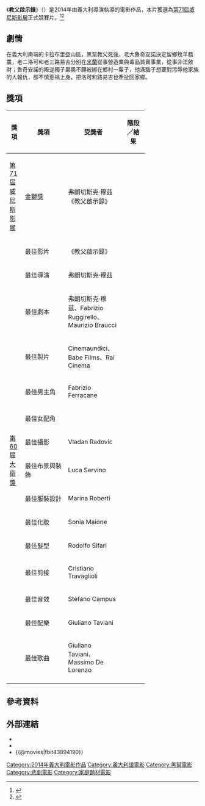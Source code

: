 {{Infobox film
| name           = 教父啟示錄<br/>Anime nere
| image          = 
| caption        = 
| director       = {{link-it|弗朗切斯克·穆茲|Francesco Munzi}}
| producer       = 
| writer         = 
| screenplay     = 弗朗切斯克·穆茲<br>Gioacchino Criaco
| story          = 
| based on       = 
| starring       = 
| music          = 
| cinematography = Vladan Radovic
| editing        = 
| studio         = 
| distributor    = 
| released       = {{Film date|2014|8|29|[[第71屆威尼斯影展|威尼斯影展]]|2014|9|18|義大利|2016|1|22|台灣|df=yes}}
| runtime        = 103分鐘
| country        = {{ITA}}<br>{{FRA}}
| language       = 卡拉布里亞語<br>義大利語
| budget         = 
| gross          = 
}}

《'''教父啟示錄'''》（{{lang-it|'''Anime nere'''}}）是2014年由義大利導演{{link-it|弗朗切斯克·穆茲|Francesco Munzi}}執導的電影作品，本片獲選為[[第71屆威尼斯影展|第71屆威尼斯影展]]正式競賽片。<ref name="Venice">{{cite web |url=http://www.labiennale.org/en/cinema/71st-festival/line-up/off-sel/venezia71/ |title=International competition of feature films |accessdate=24 July 2014 |work=Venice |deadurl=yes |archiveurl=https://web.archive.org/web/20141006083927/http://www.labiennale.org/en/cinema/71st-festival/line-up/off-sel/venezia71/ |archivedate=2014年10月6日 }}</ref><ref name="Deadline">{{cite web |url=http://www.deadline.com/2014/07/venice-film-festival-lineup-2014-movie-list/ |title=Venice Film Festival Lineup Announced |accessdate=24 July 2014 |work=Deadline |archive-date=2014-07-28 |archive-url=https://web.archive.org/web/20140728233935/http://www.deadline.com/2014/07/venice-film-festival-lineup-2014-movie-list/ |dead-url=no }}</ref>

== 劇情 ==
在義大利南端的卡拉布里亞山區，黑幫教父死後，老大魯奇安諾決定留鄉牧羊務農，老二洛可和老三路易吉分別在[[米蘭|米蘭]]從事營造業與毒品買賣事業，從事非法斂財；魯奇安諾的叛逆獨子里奧不願被綁在鄉村一輩子，他滿腦子想要對污辱他家族的人報仇，卻不慎惹禍上身，把洛可和路易吉也牽扯回家鄉。

== 獎項 ==
{| class="wikitable" width="72%"
|-align=center
! width="10%"|獎項
! width="28%"|獎項
! width=<!保留調整空間"25%">|受獎者
! width="15%"|階段／結果
|- align=center
| rowspan="1"|[[第71屆威尼斯影展|第71屆威尼斯影展]]
| [[金獅獎|金獅獎]]
| 弗朗切斯克·穆茲<br>《教父啟示錄》
| {{nom}}
|- align=center
| rowspan="15"|[[義大利電影金像獎|第60屆大衛獎]]
| 最佳影片
| 《教父啟示錄》
| {{won}}
|- align=center
| 最佳導演
| 弗朗切斯克·穆茲
| {{won}}
|- align=center
| 最佳劇本
| 弗朗切斯克·穆茲、Fabrizio Ruggirello、Maurizio Braucci
| {{won}}
|- align=center
| 最佳製片
| Cinemaundici、Babe Films、Rai Cinema
| {{won}}
|- align=center
| 最佳男主角
| Fabrizio Ferracane
| {{nom}}
|- align=center
| 最佳女配角
| {{link-it|芭芭拉·波布洛瓦|Barbora Bobuľová}}
| {{nom}}
|- align=center
| 最佳攝影
| Vladan Radovic
| {{won}}
|- align=center
| 最佳布景與裝飾
| Luca Servino
| {{nom}}
|- align=center
| 最佳服裝設計
| Marina Roberti
| {{nom}}
|- align=center
| 最佳化妝
| Sonia Maione
| {{nom}}
|- align=center
| 最佳髮型
| Rodolfo Sifari
| {{nom}}
|- align=center
| 最佳剪接
| Cristiano Travaglioli
| {{won}}
|- align=center
| 最佳音效
| Stefano Campus
| {{won}}
|- align=center
| 最佳配樂
| Giuliano Taviani
| {{won}}
|- align=center
| 最佳歌曲
| Giuliano Taviani、Massimo De Lorenzo
| {{won}}
|- align=center
|}

== 參考資料 ==
{{reflist}}

==外部連結==
*{{IMDb title|3894190}}
*{{Yahoomovie id|6113}}
*{{@movies|fbit43894190}}
{{大衛獎最佳影片}}
{{DEFAULTSORT:Anime nere}}
[[Category:2014年義大利電影作品|Category:2014年義大利電影作品]]
[[Category:義大利語電影|Category:義大利語電影]]
[[Category:黑幫電影|Category:黑幫電影]]
[[Category:悲劇電影|Category:悲劇電影]]
[[Category:家庭題材電影|Category:家庭題材電影]]